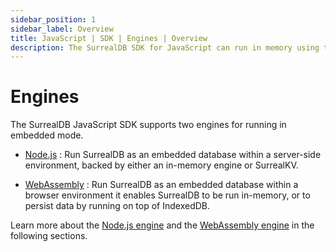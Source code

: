 ```yaml
---
sidebar_position: 1
sidebar_label: Overview
title: JavaScript | SDK | Engines | Overview
description: The SurrealDB SDK for JavaScript can run in memory using the Node.js engine or in a browser using the WebAssembly engine.
---
```


# Engines

The SurrealDB JavaScript SDK supports two engines for running in embedded mode.

- [Node.js](/docs/sdk/javascript/engines/node) : Run SurrealDB as an embedded database within a server-side environment, backed by either an in-memory engine or SurrealKV.

- [WebAssembly](/docs/sdk/javascript/engines/wasm) : Run SurrealDB as an embedded database within a browser environment it enables SurrealDB to be run in-memory, or to persist data by running on top of IndexedDB.

Learn more about the [Node.js engine](/docs/sdk/javascript/engines/node) and the [WebAssembly engine](/docs/sdk/javascript/engines/wasm) in the following sections.
